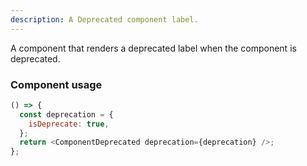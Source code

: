 ```yaml
---
description: A Deprecated component label.
---
```



A component that renders a deprecated label when the component is deprecated.

### Component usage

```js live
() => {
  const deprecation = {
    isDeprecate: true,
  };
  return <ComponentDeprecated deprecation={deprecation} />;
};
```
